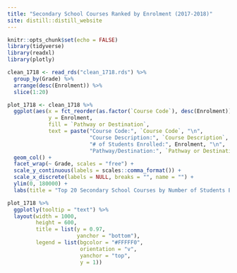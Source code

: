 ```yaml
---
title: "Secondary School Courses Ranked by Enrolment (2017-2018)"
site: distill::distill_website
---
```


```r
knitr::opts_chunk$set(echo = FALSE)
library(tidyverse)
library(readxl)
library(plotly)
```

```r
clean_1718 <- read_rds("clean_1718.rds") %>% 
  group_by(Grade) %>% 
  arrange(desc(Enrolment)) %>% 
  slice(1:20)

plot_1718 <- clean_1718 %>% 
  ggplot(aes(x = fct_reorder(as.factor(`Course Code`), desc(Enrolment)),
             y = Enrolment,
             fill = `Pathway or Destination`,
             text = paste("Course Code:", `Course Code`, "\n",
                          "Course Description:", `Course Description`, "\n",
                          "# of Students Enrolled:", Enrolment, "\n",
                          "Pathway/Destination:", `Pathway or Destination`))) +
  geom_col() +
  facet_wrap(~ Grade, scales = "free") +
  scale_y_continuous(labels = scales::comma_format()) +
  scale_x_discrete(labels = NULL, breaks = "", name = "") +
  ylim(0, 180000) +
  labs(title = "Top 20 Secondary School Courses by Number of Students Enrolled (2017-2018)")

plot_1718 %>% 
  ggplotly(tooltip = "text") %>% 
  layout(width = 1000,
         height = 600,
         title = list(y = 0.97,
                      yanchor = "bottom"),
         legend = list(bgcolor = "#FFFFF0",
                       orientation = "v",
                       yanchor = "top",
                       y = 1))
```

